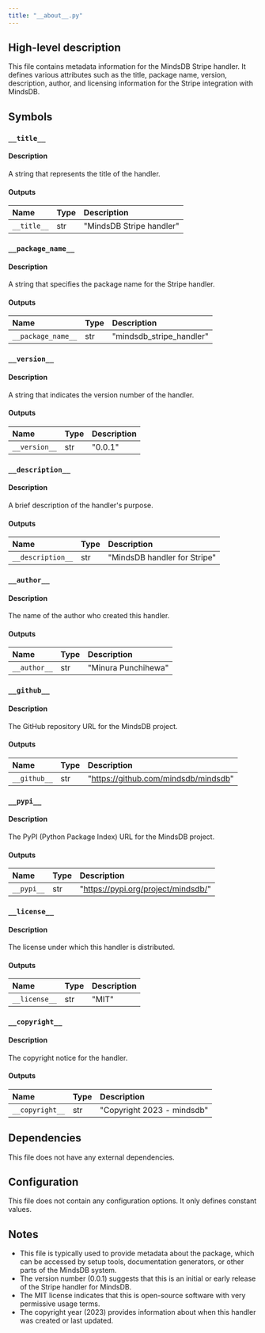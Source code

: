 ```yaml
---
title: "__about__.py"
---
```


## High-level description
This file contains metadata information for the MindsDB Stripe handler. It defines various attributes such as the title, package name, version, description, author, and licensing information for the Stripe integration with MindsDB.

## Symbols

### `__title__`
#### Description
A string that represents the title of the handler.

#### Outputs
| Name | Type | Description |
|:-----|:-----|:------------|
| `__title__` | str | "MindsDB Stripe handler" |

### `__package_name__`
#### Description
A string that specifies the package name for the Stripe handler.

#### Outputs
| Name | Type | Description |
|:-----|:-----|:------------|
| `__package_name__` | str | "mindsdb_stripe_handler" |

### `__version__`
#### Description
A string that indicates the version number of the handler.

#### Outputs
| Name | Type | Description |
|:-----|:-----|:------------|
| `__version__` | str | "0.0.1" |

### `__description__`
#### Description
A brief description of the handler's purpose.

#### Outputs
| Name | Type | Description |
|:-----|:-----|:------------|
| `__description__` | str | "MindsDB handler for Stripe" |

### `__author__`
#### Description
The name of the author who created this handler.

#### Outputs
| Name | Type | Description |
|:-----|:-----|:------------|
| `__author__` | str | "Minura Punchihewa" |

### `__github__`
#### Description
The GitHub repository URL for the MindsDB project.

#### Outputs
| Name | Type | Description |
|:-----|:-----|:------------|
| `__github__` | str | "https://github.com/mindsdb/mindsdb" |

### `__pypi__`
#### Description
The PyPI (Python Package Index) URL for the MindsDB project.

#### Outputs
| Name | Type | Description |
|:-----|:-----|:------------|
| `__pypi__` | str | "https://pypi.org/project/mindsdb/" |

### `__license__`
#### Description
The license under which this handler is distributed.

#### Outputs
| Name | Type | Description |
|:-----|:-----|:------------|
| `__license__` | str | "MIT" |

### `__copyright__`
#### Description
The copyright notice for the handler.

#### Outputs
| Name | Type | Description |
|:-----|:-----|:------------|
| `__copyright__` | str | "Copyright 2023 - mindsdb" |

## Dependencies
This file does not have any external dependencies.

## Configuration
This file does not contain any configuration options. It only defines constant values.

## Notes
- This file is typically used to provide metadata about the package, which can be accessed by setup tools, documentation generators, or other parts of the MindsDB system.
- The version number (0.0.1) suggests that this is an initial or early release of the Stripe handler for MindsDB.
- The MIT license indicates that this is open-source software with very permissive usage terms.
- The copyright year (2023) provides information about when this handler was created or last updated.